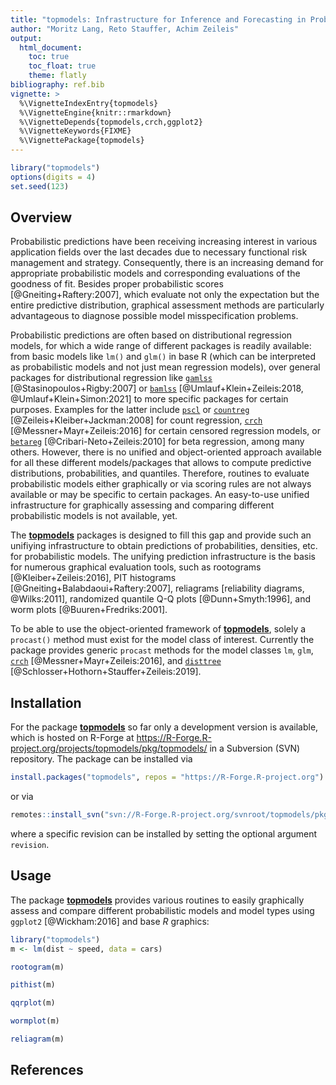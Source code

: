 ```yaml
---
title: "topmodels: Infrastructure for Inference and Forecasting in Probabilistic Models"
author: "Moritz Lang, Reto Stauffer, Achim Zeileis"
output:
  html_document:
    toc: true
    toc_float: true
    theme: flatly
bibliography: ref.bib
vignette: >
  %\VignetteIndexEntry{topmodels}
  %\VignetteEngine{knitr::rmarkdown}
  %\VignetteDepends{topmodels,crch,ggplot2}
  %\VignetteKeywords{FIXME}
  %\VignettePackage{topmodels}
---
```


```r
library("topmodels")
options(digits = 4)
set.seed(123)
```

## Overview

Probabilistic predictions have been receiving increasing interest in various
application fields over the last decades due to necessary functional risk management and
strategy. Consequently, there is an increasing demand for appropriate probabilistic models
and corresponding evaluations of the goodness of fit. Besides proper probabilistic
scores [@Gneiting+Raftery:2007], which evaluate not only the expectation but the entire
predictive distribution, graphical assessment methods are particularly advantageous
to diagnose possible model misspecification problems.

Probabilistic predictions are often based on distributional regression models,
for which a wide range of different packages is readily available: from basic
models like `lm()` and `glm()` in base R (which can be interpreted as probabilistic
models and not just mean regression models), over general packages for distributional regression like
[`gamlss`](https://CRAN.R-project.org/package=gamlss) [@Stasinopoulos+Rigby:2007] or
[`bamlss`](https://CRAN.R-project.org/package=bamlss) [@Umlauf+Klein+Zeileis:2018, @Umlauf+Klein+Simon:2021]
to more specific packages for certain purposes. Examples for the latter include
[`pscl`](https://CRAN.R-project.org/package=pscl) or [`countreg`](https://CRAN.R-project.org/package=countreg)
[@Zeileis+Kleiber+Jackman:2008] for count regression,
[`crch`](https://CRAN.R-project.org/package=crch) [@Messner+Mayr+Zeileis:2016]
for certain censored regression models, or
[`betareg`](https://CRAN.R-project.org/package=betareg) [@Cribari-Neto+Zeileis:2010]
for beta regression, among many others.
However, there is no unified and object-oriented approach available for all these
different models/packages that allows to compute predictive distributions, probabilities, and
quantiles. Therefore, routines to evaluate probabilistic models either graphically
or via scoring rules are not always available or may be specific to certain packages.
An easy-to-use unified infrastructure for graphically
assessing and comparing different probabilistic models is not available, yet.

The
[**topmodels**](https://R-Forge.R-project.org/projects/topmodels/)
packages is designed to fill this gap and provide such an unifiying infrastructure to obtain
predictions of probabilities, densities, etc. for
probabilistic models. The unifying prediction infrastructure is the basis for numerous
graphical evaluation tools, such as rootograms [@Kleiber+Zeileis:2016], PIT
histograms [@Gneiting+Balabdaoui+Raftery:2007], reliagrams [reliability
diagrams, @Wilks:2011], randomized quantile Q-Q plots [@Dunn+Smyth:1996], and
worm plots [@Buuren+Fredriks:2001]. 

To be able to use the object-oriented framework of
[**topmodels**](https://R-Forge.R-project.org/projects/topmodels/pkg/topmodels/),
solely a `procast()` method must exist for the model class of interest.
Currently the package provides generic `procast` methods for the model classes
`lm`, `glm`, [`crch`](https://CRAN.R-project.org/package=crch)
[@Messner+Mayr+Zeileis:2016], and
[`disttree`](https://R-Forge.R-project.org/projects/partykit/pkg/disttree/)
[@Schlosser+Hothorn+Stauffer+Zeileis:2019].


## Installation

For the package
[**topmodels**](https://R-Forge.R-project.org/projects/topmodels/pkg/topmodels/)
so far only a development version is available, which is hosted on R-Forge at
<https://R-Forge.R-project.org/projects/topmodels/pkg/topmodels/> in a
Subversion (SVN) repository. The package can be installed via

```r
install.packages("topmodels", repos = "https://R-Forge.R-project.org")
```

or via 

```r
remotes::install_svn("svn://R-Forge.R-project.org/svnroot/topmodels/pkg/topmodels")
```

where a specific revision can be installed by setting the optional argument `revision`.


## Usage

The package
[**topmodels**](https://R-Forge.R-project.org/R/?group_id=2305)
provides various routines to easily graphically assess and compare different
probabilistic models and model types using `ggplot2` [@Wickham:2016] and base
*R* graphics:

```r
library("topmodels")
m <- lm(dist ~ speed, data = cars)
```

```r
rootogram(m)
```

```r
pithist(m)
```

```r
qqrplot(m)
```

```r
wormplot(m)
```

```r
reliagram(m)
```

## References


